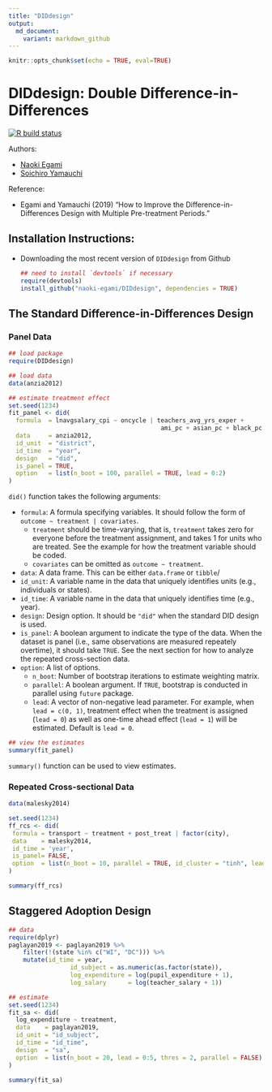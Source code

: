 ```yaml
---
title: "DIDdesign"
output:
  md_document:
    variant: markdown_github
---
```



```r
knitr::opts_chunk$set(echo = TRUE, eval=TRUE)
```

# DIDdesign: Double Difference-in-Differences


<!-- badges: start -->
[![R build status](https://github.com/naoki-egami/DIDdesign/workflows/R-CMD-check/badge.svg)](https://github.com/naoki-egami/DIDdesign/actions)
<!-- badges: end -->

Authors:

- [Naoki Egami](https://naokiegami.com/)
- [Soichiro Yamauchi](https://soichiroy.github.io/)


Reference:

- Egami and Yamauchi (2019) "How to Improve the Difference-in-Differences Design with Multiple Pre-treatment Periods."

## Installation Instructions:

- Downloading the most recent version of `DIDdesign` from Github

	```r
	## need to install `devtools` if necessary
	require(devtools)
	install_github("naoki-egami/DIDdesign", dependencies = TRUE)
	```

## The Standard Difference-in-Differences Design


### Panel Data




```r
## load package
require(DIDdesign)

## load data
data(anzia2012)
```




```r
## estimate treatment effect
set.seed(1234)
fit_panel <- did(
  formula  = lnavgsalary_cpi ~ oncycle | teachers_avg_yrs_exper + 
                                          ami_pc + asian_pc + black_pc + hisp_pc,
  data     = anzia2012,
  id_unit  = "district",
  id_time  = "year",
  design   = "did",
  is_panel = TRUE,
  option   = list(n_boot = 100, parallel = TRUE, lead = 0:2)
)
```


`did()` function takes the following arguments:

- `formula`: A formula specifying variables. It should follow the form of `outcome ~ treatment | covariates`.
   - `treatment` should be time-varying, that is, `treatment` takes zero for everyone before the treatment assignment, and takes 1 for units who are treated. See the example for how the treatment variable should be coded.
   - `covariates` can be omitted as `outcome ~ treatment`.
- `data`: A data frame. This can be either `data.frame` or `tibble`/
- `id_unit`: A variable name in the data that uniquely identifies units (e.g., individuals or states).
- `id_time`: A variable name in the data that uniquely identifies time (e.g., year).
- `design`: Design option. It should be `"did"` when the standard DID design is used.
- `is_panel`: A boolean argument to indicate the type of the data. When the dataset is panel (i.e., same observations are measured repeately overtime), it should take `TRUE`. See the next section for how to analyze the repeated cross-section data.
- `option`: A list of options.
   - `n_boot`: Number of bootstrap iterations to estimate weighting matrix. 
   - `parallel`: A boolean argument. If `TRUE`, bootstrap is conducted in parallel using `future` package.
   - `lead`: A vector of non-negative lead parameter. For example, when `lead = c(0, 1)`, treatment effect when the treatment is assigned (`lead = 0`) as well as one-time ahead effect (`lead = 1`) will be estimated. Default is `lead = 0`.
  


```r
## view the estimates
summary(fit_panel)
```


`summary()` function can be used to view estimates.




### Repeated Cross-sectional Data

```r
data(malesky2014)

set.seed(1234)
ff_rcs <- did(
 formula = transport ~ treatment + post_treat | factor(city),
 data    = malesky2014,
 id_time = 'year',
 is_panel= FALSE,
 option  = list(n_boot = 10, parallel = TRUE, id_cluster = "tinh", lead = 0)
)

summary(ff_rcs)
```


## Staggered Adoption Design


```r
## data 
require(dplyr)
paglayan2019 <- paglayan2019 %>%
	filter(!(state %in% c("WI", "DC"))) %>%	
	mutate(id_time = year,
				 id_subject = as.numeric(as.factor(state)),
				 log_expenditure = log(pupil_expenditure + 1),
				 log_salary      = log(teacher_salary + 1))

## estimate
set.seed(1234)
fit_sa <- did(
  log_expenditure ~ treatment,
  data    = paglayan2019,
  id_unit = "id_subject",
  id_time = "id_time",
  design  = "sa",
  option  = list(n_boot = 20, lead = 0:5, thres = 2, parallel = FALSE)
)

summary(fit_sa)
```
